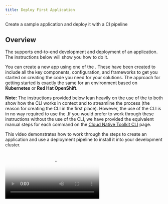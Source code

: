 ```yaml
---
title: Deploy First Application
---
```



<PageDescription>

Create a sample application and deploy it with a CI pipeline

</PageDescription>

## Overview

The <Globals name="env" /> supports end-to-end development and deployment of an application. The instructions below
will show you how to do it.

You can create a new app using one of the [<Globals name="templates" />](/resources/codepatterns-overview). These have been
created to include all the key components, configuration, and frameworks to get you started on creating the code you
need for your solutions. The approach for getting started is exactly the same for an environment based on
**Kubernetes** or **Red Hat OpenShift**.

**Note:** The instructions provided below lean heavily on the use of the <Globals name="igccli"/> to both show how the
CLI works in context and to streamline the process (the reason for creating the CLI in the first place). However, the
use of the CLI is in no way required to use the <Globals name="shortName"/>.If you would prefer to work through these
instructions without the use of the CLI, we have provided the equivalent manual steps for each command on
the [Cloud Native Toolkit CLI](/getting-started/cli) page.

This video demonstrates how to work through the steps to create an application and use a deployment pipeline to install
it into your development cluster.

<Video src="/videos/deployapp.m4v" type="video/m4v" poster="/images/poster.png"/>

### Links

<AnchorLinks>
  <AnchorLink to="#1.-log-into-your-development-cluster-from-the-command-line">1. Log into you Development Cluster from the command line</AnchorLink>
  <AnchorLink to="#2.-create-the-development-namespace">2. Create the development namespace</AnchorLink>
  <AnchorLink to="#3.-open-the-developer-dashboard">3. Open the Developer Dashboard</AnchorLink>
  <AnchorLink to="#4.-create-your-app-in-git">4. Create your app in Git</AnchorLink>
  <AnchorLink to="#5.-clone-your-code">5. Clone your code</AnchorLink>
  <AnchorLink to="#6.-run-the-application">6. Run the application</AnchorLink>
  <AnchorLink to="#7.-set-the-namespace-context">7. Set the namespace context</AnchorLink>
  <AnchorLink to="#8.-register-the-app-in-a-devops-pipeline">8. Register your pipeline</AnchorLink>
  <AnchorLink to="#9.-view-your-application-pipeline">9. View your application pipeline</AnchorLink>
  <AnchorLink to="#10.-access-the-running-app">10. Access the running app</AnchorLink>
  <AnchorLink to="#11.-locate-the-app-in-the-web-console">11. Locate the app in the Web Console</AnchorLink>
</AnchorLinks>

### 1. Log into your Development Cluster from the command line

- Make sure you have installed all the [Prerequisite Dev Tools](/getting-started/devenvsetup) before continuing
- Log in to the development cluster's CLI (Kubernetes or Red Hat OpenShift)

    To do so, navigate to your cluster in the _IBM Cloud console_, click on the **Access** tab, and follow the
    instructions  in **After your cluster provisions, gain access**  section to log in to the cluster from the command line

- You can test that you're connected to the cluster with the following simple command:

  ```shell script
  oc get pods -n tools
  ```

    <InlineNotification kind="info">

    **NOTE**: In case, your workshop is on Code Ready Workspaces,follow the steps in [Code Ready Workspaces Setup](/getting-started/crwsetup) before logging in to the cluster.

    </InlineNotification>

### 2. Create the development namespace

- Before getting started, the development namespace/project needs to be created and prepared for the DevOps pipelines.
- This is something that would typically happen once at the beginning of a project as a development team is formed and assigned to the cluster.

    ```
    oc sync {DEV_NAMESPACE} --dev
    ```

### 3. Open the Developer Dashboard

The Developer Dashboard makes it easy for you to navigate to the tools, including a
section that allows you to select a set of preconfigured [<Globals name="templates" />](/resources/codepatterns-overview) that make seeding your development project very easy.

- If you are logged into the OpenShift console you can select the tools menu and select **Developer Dashboard**

- If you are on a laptop/desktop Open a browser and make sure you are logged into [Github](https://github.com)

### 4. Create your app in Git

- From the Developer Dashboard, click on **<Globals name="templates" />** tab

    <InlineNotification kind="warning">

    **Warning:** If you are developing on a shared education cluster, you need to make it easy to identify
    your app. Please suffix the app name with your initials `{app name}-{your initials}` (e.g.
    `stockbffnode-mjp`) and use the **Git Organization** for the shared environment.

    **Warning:** Your browser needs to be logged in to your GitHub account for a template to work. If the link from the
    tile displays the GitHub 404 page, log in and reload the page.

    </InlineNotification>

- Pick one of the templates that is a good architectural fit for your application and the language and framework that you prefer to work with. For your first application select the **Typescript Microservice**. This works well in the Cloud Shell as well.

  Click on a <Globals name="template" /> **Tile** to create your app github repository from the
    template repository selected. You can also click on the **Git Icon** to browse the source template
    repository and click on the **Template** to create the template

- Complete the [GitHub create repository from template](https://help.github.com/en/github/creating-cloning-and-archiving-repositories/creating-a-repository-from-a-template)
process.

  **Owner**: Select a valid GitHub organization that you are authorized to create repositories within or the one you were given for the shared cluster (See warning above)

  **Repository name**: Enter a valid name for you repo, GitHub will help with showing a green tick if it is valid (See warning above)

  **Description**: Describe your app

  Press **Create repository from template**

  ![Template](/images/template.png)

- The new repository will be created in your selected organization.

### 5. Clone your code

- Next, clone it to your local machine.
- Click on **Clone or download**
- Copy the clone _HTTPS link_, and use the `git clone` command to clone it to your terminal.
    ```shell script
    git clone https://github.com/gsi-ecosystem-demo/stockbffnode-mjp.git
    ```
- You will be required to enter your **GitHub User ID** and use your **Git Hub Personal Access Token** as your password. This will complete the clone of your git repository.

- Change into the cloned directory
    ```shell script
    cd stockbffnode
    ```
- You must rename the app to match your git repo or to a unique name for your solution. Then applications move into a _test_ environment they need to unique names.
- Edit `package.json` and edit the `name:` field and change it from its template name to your chosen name.
- Save the edits
- Push the changes back to your repository
    ```bash
    git add .
    git commit -m "Update application name"
    git push
    ```
- You will be required to enter your **GitHub User ID** and use your **Git Hub Personal Access Token** as your password. This will push your changes back to the repository.

## Running the Application

### 6. Run the application

Most developers like to run the code natively in local development environment. To do so, follow the instructions listed in the **README.md** file to run the code locally.

- For the inside the folder for the code cloned from GitHub, run the following command to install the Node.js dependencies.
    ```
    npm install
    ```
- Then you can run the app from inside your cloud shell.
    ```
    npm run start
    ```

<Tabs>

<Tab label="Desktop/Laptop">
- Open a browser to `http://localhost:3000/api-docs/`
</Tab>
<Tab label="Cloud Ready Workspaces">

![CRW Open Link](./images/crwopenlink.png)


- Click on open link 


![CRW Open App](./images/crwopenapp.png)


- To view this application in new tab click top right corner arrow icon

</Tab>
<Tab label="Cloud Shell"> 

 - To view the running app click on the **Eye Icon** on the top right and select the port `3000` this will open a browser tab and display the running app on that port.

    ![View App](./images/viewapp.png)

</Tab>

</Tabs>

- You can try out the sample API that is provided with this **Code Pattern**

- You can now add new features and function from inside the Cloud Shell and experiment with your code before you push you changes back to git.


### 7. Set the namespace context

Before running these remainder of the instructions commands it is important to set the
namespace/project context. (**Notes:** The `kubernetes` command will work for both `openshift`
and `kubernetes`.)

<Tabs>
<Tab label="OpenShift">

```shell script
oc project {DEV_NAMESPACE}
```
</Tab>
<Tab label="Kubernetes">

```shell script
kubectl config set-context --current --namespace={DEV_NAMESPACE}
```
</Tab>
</Tabs>

### 8. Register the App in a DevOps Pipeline

Up to this point you have the code in a GitHub repository and have cloned it to you local development environment. You now need to register the repository with the continuous integration pipeline. The <Globals name="env" /> supports both [Tekton](/guides/continuous-integration-tekton) and [Jenkins](/guides/continuous-integration) for continuous
integration.

- Start the process to create a pipeline

    ```shell script
    oc pipeline
    ```

    <InlineNotification kind="info">

    The pipeline command give an option for both `Jenkins` and `Tekton`. For more information about working with the
    different build engines, please see [Continuous Integration with Jenkins Guide](/guides/continuous-integration) and
    [Continuous Integration with Tekton Guide](/guides/continuous-integration-tekton)

    </InlineNotification>

- For the deployment of your first app with OpenShift select **Tekton** as the chosen CI engine.

- The first time a pipeline is registered in the namespace, the CLI will ask for a username and
**Personal Access Token** for the Git repository that will be stored in a secret named `git-credentials`. It will
also ask for the branch that should be used for the pipeline.

  **Username**: Enter your GitHub user id

  **Personal Access Token**: Paste your GitHub personal access token

  **Branch**: Press enter for the default git branch or type in another branch you want to register

- When registering a `Tekton` pipeline, you will be prompted to select which pipeline you want to use for your application. If you selected Node based Code Pattern select the Node pipeline. If you selected Java select the Gradle pipeline.
- For the first app select the `igc-nodejs-v1.x.0` version of the pipeline. This will use the Node based CI pipeline with Tekton.
    ```
    ? Select the Pipeline to use in the PipelineRun: (Use arrow keys)❯
     igc-appmod-liberty-v1-2-0
     igc-java-gradle-v1-2-0
     igc-java-maven-v1-2-0
     igc-nodejs-v1-2-0
     Skip PipelineRun creation
    ```

- When registering a `Jenkins` pipeline, the CLI will also set up a webhook with the git host

    **Note:** if the webhook registration step fails it is likely because the Git credentials are incorrect or do not have enough permission in the repository

- The pipeline will be registered in your development cluster.

### 9. View your application pipeline

The steps to view your registered pipeline will vary based on type of pipeline (`Jenkins` or `Tekton`) and container
platform version (`IKS`, `OCP 3.11`, or `OCP 4.3`).

<Tabs>
<Tab label="OpenShift 4.3 Tekon">

- Open the OpenShift Web Console from the Developer Cluster instance

    ![OpenShift](images/openshiftconsole.png)

- From menu on the left switch to the **Developer** mode

- Select _dev_ project that was used for the application pipeline registration

- In the left menu, select *Pipelines*

- You will see your application dev ops pipeline now starting to build and once completed will look like the image below.

    ![OpenShift](images/tektonpipeline.png)

</Tab>

<Tab label="OpenShift 4.3 Jenkins">

1. Open the OpenShift Web Console from the Developer Cluster instance

    ![OpenShift](images/openshiftconsole.png)

2. From the left-hand menu, select `Builds` -> `Build Configs`

3. Select your project from the drop-down menu at the top

4. The registered pipeline should appear in the list

</Tab>
<Tab label="Kubernetes Jenkins ">

1. Run the command `oc dashboard` in your terminal to open your Developer Dashboard.
2. Select the Jenkins tool to open the Jenkins dashboard
3. Run the command `oc credentials` in your terminal to get the list of logins for the tools
4. Use the Jenkins userid and password to log into the Jenkins dashboard

Wait for the pipeline stages to start building. Once the stages have completed, you will see a view similar to the one below.

![Jenkins Pipeline](images/pipeline.png)

</Tab>
</Tabs>

### 10. Access the running app

Once the pipeline has completed successfully, the app will be deployed into the namespace used when
registering the pipeline. To validate the app is running follow these steps:

**Note:** Be sure the namespace context is set correctly before running the following commands -
[set the namespace context](#7.-set-the-namespace-context)

- Retrieve the app ingress endpoint using commands below in your terminal.

    ```bash
    oc endpoints
    ```

- From the endpoints listed, select the URL for the repo that was just deployed and press **Enter** to
open that URL in a web browser and validate the application is working as expected

### 11. Locate the app in the web console

The build pipeline is configured to build the source code from the Git repository into a container image. This
image is stored in the [Image Registry](/guides/image-registry). After that the image is deployed into the
same namespace/project within development cluster where the pipeline ran and validated for its health. The steps
below will walk through locating the installed application within the Web Console.

<Tabs>
<Tab label="OpenShift 4.3">

- Open the **OpenShift web console**
- Change to the **Developer** view
- Click on **Topology** menu
- Click on your application deployment in the topology view
- Click on on the **Overview** tab
- Increase the number of running pods
- Click **Resource** tab and then on the pod **View Logs** link
- You can see the running state of your application

![Pods on OpenShift](images/topology.png)

</Tab>
<Tab label="OpenShift 3.11">

- Open the **OpenShift web console**
- Change to the **Application Console**
- Select you project either `dev` or the namespace you used to deploy your app
- Click on **Deployments**
- You should see the deployment of your application
- Click on your application, and the corresponding deployment number
- Try increasing the number of pods to see new instances being provisioned
- Click on one of the `pod` instances
- Click on **Logs**
- You can see the running state of your application
-. Navigate around the console to understand where your deployment, service and pods are running

![Pods on OpenShift](images/podsos.png)

</Tab>

<Tab label="Kubernetes">

- Open the **Kubernetes Dashboard**
- Change to the namespace from `default` to either `dev` or the namespace you used to deploy your app
- Click on **Deployments**
- You should see the deployment of your application
- Click on your application , and the corresponding **Replica Set**
- Try scaling the application, click on **Scale** in the header, change number of pods to 2 and click **OK**
- Click on one of the `pod` instances
- Click on **Logs**
- You can see the running state of your application
- Navigate around the console to understand where your deployment, service and pods are running

![Pods on IKS](images/podsiks.png)

</Tab>
</Tabs>

<InlineNotification kind="success">

**Success:** You will now have your application running inside your development cluster and beig delivered using a Tekton based CI pipeline, this is beginning of the developer journey with IBM Cloud

</InlineNotification>

Having reached this point, we recommend you repeat the process a few more
 times using different **Code Patterns** templates and explore the **Developer** view in OpenShift to get familiar with it.
